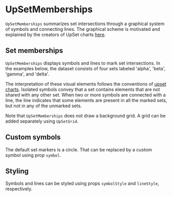 
# UpSetMemberships

<Meta of={UpSetMembershipsStories} />

`UpSetMemberships` summarizes set intersections through a graphical system of symbols and connecting lines.
The graphical scheme is motivated and explained by the creators of UpSet charts [here](https://upset.app/).

<ArgTypes of={UpSetMembershipsStories} />

## Set memberships

`UpSetMemberships` displays symbols and lines to mark set intersections.
In the examples below, the dataset consists of four sets labeled 'alpha', 'beta', 'gamma', and 'delta'.

<Canvas of={UpSetMembershipsStories.Default} />

The interpretation of these visual elements follows the conventions of [upset charts](https://upset.app/).
Isolated symbols convey that a set contains elements that are not shared with any other set.
When two or more symbols are connected with a line, the line indicates that some elements are present in all the marked sets, but not in any of the unmarked sets.

Note that `UpSetMemberships` does not draw a background grid.
A grid can be added separately using `UpSetGrid`.

<Canvas of={UpSetMembershipsStories.WithGrid} />

## Custom symbols

The default set markers is a circle.
That can be replaced by a custom symbol using prop `symbol`.

<Canvas of={UpSetMembershipsStories.CustomSymbol} />

## Styling

Symbols and lines can be styled using props `symbolStyle` and `lineStyle`, respectively.

<Canvas of={UpSetMembershipsStories.CustomStyles} />
